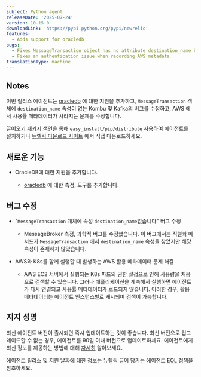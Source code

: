 ```yaml
---
subject: Python agent
releaseDate: '2025-07-24'
version: 10.15.0
downloadLink: 'https://pypi.python.org/pypi/newrelic'
features:
  - Adds support for oracledb
bugs:
  - Fixes MessageTransaction object has no attribute destination_name bug
  - Fixes an authentication issue when recording AWS metadata
translationType: machine
---
```


## Notes

이번 릴리스 에이전트는 [oracledb](https://pypi.org/project/oracledb/) 에 대한 지원을 추가하고, `MessageTransaction` 객체에 `destination_name` 속성이 없는 Kombu 및 Kafka의 버그를 수정하고, AWS 에서 사용률 메타데이터가 사라지는 문제를 수정합니다.

[끌어오기 패키지 색인을](https://pypi.python.org/pypi/newrelic) 통해 `easy_install/pip/distribute` 사용하여 에이전트를 설치하거나 [뉴렐릭 다운로드 사이트](https://download.newrelic.com/python_agent/release) 에서 직접 다운로드하세요.

## 새로운 기능

* OracleDB에 대한 지원을 추가합니다.

  * [oracledb](https://pypi.org/project/oracledb/) 에 대한 측정, 도구를 추가합니다.

## 버그 수정

* &quot;`MessageTransaction` 개체에 속성 `destination_name`없습니다&quot; 버그 수정

  * MessageBroker 측정, 과학적 버그를 수정했습니다. 이 버그에서는 직렬화 메서드가 `MessageTransaction` 에서 `destination_name` 속성을 찾았지만 해당 속성이 존재하지 않았습니다.

* AWS와 K8s를 함께 실행할 때 발생하는 AWS 활용 메타데이터 문제 해결

  * AWS EC2 서버에서 실행되는 K8s 파드의 권한 설정으로 인해 사용량을 처음으로 검색할 수 있습니다. 그러나 애플리케이션을 계속해서 실행하면 에이전트가 다시 연결되고 사용률 메타데이터가 로드되지 않습니다. 이러한 경우, 활용 메타데이터는 에이전트 인스턴스별로 캐시되며 검색이 가능합니다.

## 지지 성명

최신 에이전트 버전이 출시되면 즉시 업데이트하는 것이 좋습니다. 최신 버전으로 업그레이드할 수 없는 경우, 에이전트를 90일 이내 버전으로 업데이트하세요. 에이전트에게 최신 정보를 제공하는 방법에 대해 [자세히](/docs/new-relic-solutions/new-relic-one/install-configure/update-new-relic-agent/) 알아보세요.

에이전트 릴리스 및 지원 날짜에 대한 정보는 뉴렐릭 끌어 당기는 에이전트 [EOL 정책을](/docs/apm/agents/python-agent/getting-started/python-agent-eol-policy/) 참조하세요.